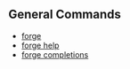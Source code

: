 ## General Commands

- [forge](./forge.md)
- [forge help](./forge-help.md)
- [forge completions](./forge-completions.md)
